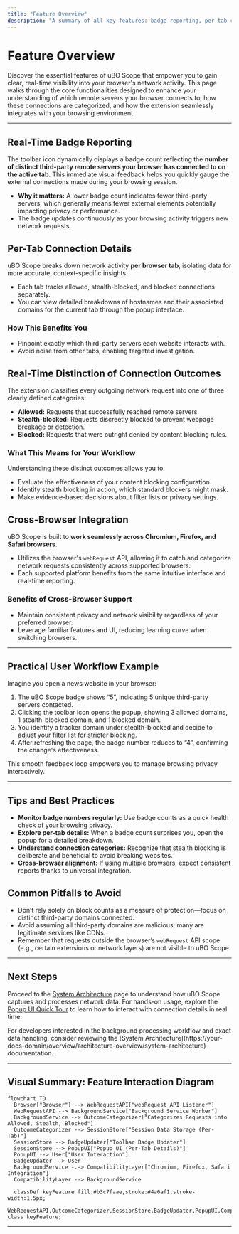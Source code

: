 ```yaml
---
title: "Feature Overview"
description: "A summary of all key features: badge reporting, per-tab connection details, real-time distinction of allowed, stealth, and blocked requests, and integration support for Chromium, Firefox, and Safari. Highlights how these features benefit the user’s workflow."
---
```


# Feature Overview

Discover the essential features of uBO Scope that empower you to gain clear, real-time visibility into your browser's network activity. This page walks through the core functionalities designed to enhance your understanding of which remote servers your browser connects to, how these connections are categorized, and how the extension seamlessly integrates with your browsing environment.

---

## Real-Time Badge Reporting

The toolbar icon dynamically displays a badge count reflecting the **number of distinct third-party remote servers your browser has connected to on the active tab**. This immediate visual feedback helps you quickly gauge the external connections made during your browsing session.

- **Why it matters:** A lower badge count indicates fewer third-party servers, which generally means fewer external elements potentially impacting privacy or performance.
- The badge updates continuously as your browsing activity triggers new network requests.

## Per-Tab Connection Details

uBO Scope breaks down network activity **per browser tab**, isolating data for more accurate, context-specific insights.

- Each tab tracks allowed, stealth-blocked, and blocked connections separately.
- You can view detailed breakdowns of hostnames and their associated domains for the current tab through the popup interface.

### How This Benefits You
- Pinpoint exactly which third-party servers each website interacts with.
- Avoid noise from other tabs, enabling targeted investigation.

## Real-Time Distinction of Connection Outcomes

The extension classifies every outgoing network request into one of three clearly defined categories:

- **Allowed:** Requests that successfully reached remote servers.
- **Stealth-blocked:** Requests discreetly blocked to prevent webpage breakage or detection.
- **Blocked:** Requests that were outright denied by content blocking rules.

### What This Means for Your Workflow

Understanding these distinct outcomes allows you to:

- Evaluate the effectiveness of your content blocking configuration.
- Identify stealth blocking in action, which standard blockers might mask.
- Make evidence-based decisions about filter lists or privacy settings.

## Cross-Browser Integration

uBO Scope is built to **work seamlessly across Chromium, Firefox, and Safari browsers**.

- Utilizes the browser's `webRequest` API, allowing it to catch and categorize network requests consistently across supported browsers.
- Each supported platform benefits from the same intuitive interface and real-time reporting.

### Benefits of Cross-Browser Support

- Maintain consistent privacy and network visibility regardless of your preferred browser.
- Leverage familiar features and UI, reducing learning curve when switching browsers.

---

## Practical User Workflow Example

Imagine you open a news website in your browser:

1. The uBO Scope badge shows “5”, indicating 5 unique third-party servers contacted.
2. Clicking the toolbar icon opens the popup, showing 3 allowed domains, 1 stealth-blocked domain, and 1 blocked domain.
3. You identify a tracker domain under stealth-blocked and decide to adjust your filter list for stricter blocking.
4. After refreshing the page, the badge number reduces to “4”, confirming the change's effectiveness.

This smooth feedback loop empowers you to manage browsing privacy interactively.

---

## Tips and Best Practices

- **Monitor badge numbers regularly:** Use badge counts as a quick health check of your browsing privacy.
- **Explore per-tab details:** When a badge count surprises you, open the popup for a detailed breakdown.
- **Understand connection categories:** Recognize that stealth blocking is deliberate and beneficial to avoid breaking websites.
- **Cross-browser alignment:** If using multiple browsers, expect consistent reports thanks to universal integration.

## Common Pitfalls to Avoid

- Don’t rely solely on block counts as a measure of protection—focus on distinct third-party domains connected.
- Avoid assuming all third-party domains are malicious; many are legitimate services like CDNs.
- Remember that requests outside the browser’s `webRequest` API scope (e.g., certain extensions or network layers) are not visible to uBO Scope.

---

## Next Steps

Proceed to the [System Architecture](https://your-docs-domain/overview/architecture-overview/system-architecture) page to understand how uBO Scope captures and processes network data. For hands-on usage, explore the [Popup UI Quick Tour](https://your-docs-domain/guides/getting-started/ui-quick-tour) to learn how to interact with connection details in real time.


<Callout type="info">
  For developers interested in the background processing workflow and exact data handling, consider reviewing the [System Architecture](https://your-docs-domain/overview/architecture-overview/system-architecture) documentation.
</Callout>

---

## Visual Summary: Feature Interaction Diagram

```mermaid
flowchart TD
  Browser["Browser"] --> WebRequestAPI["webRequest API Listener"]
  WebRequestAPI --> BackgroundService["Background Service Worker"]
  BackgroundService --> OutcomeCategorizer["Categorizes Requests into Allowed, Stealth, Blocked"]
  OutcomeCategorizer --> SessionStore["Session Data Storage (Per-Tab)"]
  SessionStore --> BadgeUpdater["Toolbar Badge Updater"]
  SessionStore --> PopupUI["Popup UI (Per-Tab Details)"]
  PopupUI --> User["User Interaction"]
  BadgeUpdater --> User
  BackgroundService -.-> CompatibilityLayer["Chromium, Firefox, Safari Integration"]
  CompatibilityLayer --> BackgroundService

  classDef keyFeature fill:#b3c7faae,stroke:#4a6af1,stroke-width:1.5px;
  WebRequestAPI,OutcomeCategorizer,SessionStore,BadgeUpdater,PopupUI,CompatibilityLayer class keyFeature;
```

---
